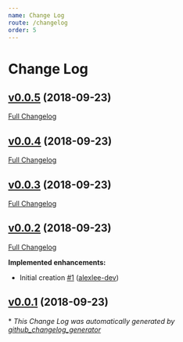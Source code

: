 ```yaml
---
name: Change Log
route: /changelog
order: 5
---
```



# Change Log

## [v0.0.5](https://github.com/alexlee-dev/pickitt/tree/v0.0.5) (2018-09-23)
[Full Changelog](https://github.com/alexlee-dev/pickitt/compare/v0.0.4...v0.0.5)

## [v0.0.4](https://github.com/alexlee-dev/pickitt/tree/v0.0.4) (2018-09-23)
[Full Changelog](https://github.com/alexlee-dev/pickitt/compare/v0.0.3...v0.0.4)

## [v0.0.3](https://github.com/alexlee-dev/pickitt/tree/v0.0.3) (2018-09-23)
[Full Changelog](https://github.com/alexlee-dev/pickitt/compare/v0.0.2...v0.0.3)

## [v0.0.2](https://github.com/alexlee-dev/pickitt/tree/v0.0.2) (2018-09-23)
[Full Changelog](https://github.com/alexlee-dev/pickitt/compare/v0.0.1...v0.0.2)

**Implemented enhancements:**

- Initial creation [\#1](https://github.com/alexlee-dev/pickitt/pull/1) ([alexlee-dev](https://github.com/alexlee-dev))

## [v0.0.1](https://github.com/alexlee-dev/pickitt/tree/v0.0.1) (2018-09-23)


\* *This Change Log was automatically generated by [github_changelog_generator](https://github.com/skywinder/Github-Changelog-Generator)*